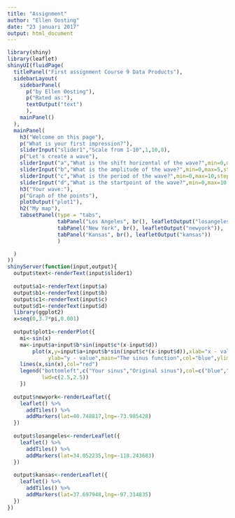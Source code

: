 ---
title: "Assignment"
author: "Ellen Oosting"
date: "23 januari 2017"
output: html_document
---

```{r}
library(shiny)
library(leaflet)
shinyUI(fluidPage(
  titlePanel("First assignment Course 9 Data Products"),
  sidebarLayout(
    sidebarPanel(
      p("by Ellen Oosting"),
      p("Rated as:"),
      textOutput("text")
      ),
    mainPanel()
  ),
  mainPanel(
    h3("Welcome on this page"),
    p("What is your first impression?"),
    sliderInput("slider1","Scale from 1-10",1,10,8),
    p("Let's create a wave"),
    sliderInput("a","What is the shift horizontal of the wave?",min=0,max=5,step=0.5,value=0),
    sliderInput("b","What is the amplitude of the wave?",min=0,max=5,step=0.5,value=1),
    sliderInput("c","What is the period of the wave?",min=0,max=10,step=0.5,value=1),
    sliderInput("d","What is the startpoint of the wave?",min=0,max=10,step=0.5,value=0),
    h3("Your wave:"),
    p("Graph of the points"),
    plotOutput("plot1"),
    h2("My map"),
    tabsetPanel(type = "tabs",
                tabPanel("Los Angeles", br(), leafletOutput("losangeles")),
                tabPanel("New York", br(), leafletOutput("newyork")),
                tabPanel("Kansas", br(), leafletOutput("kansas"))
                )

  )
))
shinyServer(function(input,output){
  output$text<-renderText(input$slider1)
  
  output$a1<-renderText(input$a)
  output$b1<-renderText(input$b)
  output$c1<-renderText(input$c)
  output$d1<-renderText(input$d)
  library(ggplot2)
  x=seq(0,3.7*pi,0.001)
  
  output$plot1<-renderPlot({
    mi<-sin(x)
    ma<-input$a+input$b*sin(input$c*(x-input$d))
        plot(x,y=input$a+input$b*sin(input$c*(x-input$d)),xlab="x - value initial form 0-4 pi",
             ylab="y - value",main="The sinus function",col="blue",ylim=c(-10,10))
    lines(x,sin(x),col="red")
    legend("bottomleft",c("Your sinus","Original sinus"),col=c("blue","red"),lty = c(1,1), 
           lwd=c(2.5,2.5))
    })
  
  output$newyork<-renderLeaflet({
    leaflet() %>%
      addTiles() %>%
      addMarkers(lat=40.748817,lng=-73.985428)
  })
  
  output$losangeles<-renderLeaflet({
    leaflet() %>%
      addTiles() %>%
      addMarkers(lat=34.052235,lng=-118.243683)
  })
  
  output$kansas<-renderLeaflet({
    leaflet() %>%
      addTiles() %>%
      addMarkers(lat=37.697948,lng=-97.314835)
  })
})
```

